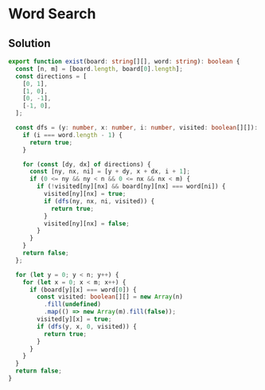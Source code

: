 # Word Search

## Solution

```typescript filename="solution.ts" copy
export function exist(board: string[][], word: string): boolean {
  const [n, m] = [board.length, board[0].length];
  const directions = [
    [0, 1],
    [1, 0],
    [0, -1],
    [-1, 0],
  ];

  const dfs = (y: number, x: number, i: number, visited: boolean[][]): boolean => {
    if (i === word.length - 1) {
      return true;
    }

    for (const [dy, dx] of directions) {
      const [ny, nx, ni] = [y + dy, x + dx, i + 1];
      if (0 <= ny && ny < n && 0 <= nx && nx < m) {
        if (!visited[ny][nx] && board[ny][nx] === word[ni]) {
          visited[ny][nx] = true;
          if (dfs(ny, nx, ni, visited)) {
            return true;
          }
          visited[ny][nx] = false;
        }
      }
    }
    return false;
  };

  for (let y = 0; y < n; y++) {
    for (let x = 0; x < m; x++) {
      if (board[y][x] === word[0]) {
        const visited: boolean[][] = new Array(n)
          .fill(undefined)
          .map(() => new Array(m).fill(false));
        visited[y][x] = true;
        if (dfs(y, x, 0, visited)) {
          return true;
        }
      }
    }
  }
  return false;
}
```
